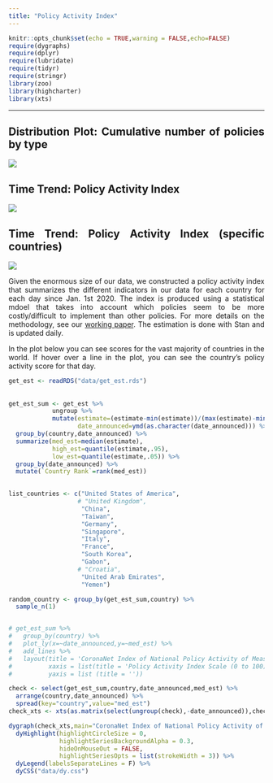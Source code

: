 ```yaml
---
title: "Policy Activity Index"
---
```


```r
knitr::opts_chunk$set(echo = TRUE,warning = FALSE,echo=FALSE)
require(dygraphs)
require(dplyr)
require(lubridate)
require(tidyr)
require(stringr)
library(zoo)
library(highcharter)
library(xts)
```
<style>
body {
text-align: justify}
</style>
***
## Distribution Plot: Cumulative number of policies by type  {-}

![](data/viz/viz_1.png)

## Time Trend: Policy Activity Index {-}

![](data/viz/viz_2.png)

## Time Trend: Policy Activity Index (specific countries)  {-}

![](data/viz/viz_3.jpeg)


Given the enormous size of our data, we constructed a policy activity index that summarizes the different indicators in our data for each country for each day since Jan. 1st 2020. The index is produced using a statistical mdoel that takes into account which policies seem to be more costly/difficult to implement than other policies. For more details on the methodology, see our [working paper](https://osf.io/preprints/socarxiv/dkvxy/). The estimation is done with Stan and is updated daily. 

In the plot below you can see scores for the vast majority of countries in the world. If hover over a line in the plot, you can see the country's policy activity score for that day.

```r

get_est <- readRDS("data/get_est.rds")
 
 
get_est_sum <- get_est %>%
            ungroup %>%
            mutate(estimate=(estimate-min(estimate))/(max(estimate)-min(estimate))*100,
                   date_announced=ymd(as.character(date_announced))) %>%
  group_by(country,date_announced) %>%
  summarize(med_est=median(estimate),
            high_est=quantile(estimate,.95),
            low_est=quantile(estimate,.05)) %>%
  group_by(date_announced) %>%
  mutate(`Country Rank`=rank(med_est))
 

list_countries <- c("United States of America",
                   # "United Kingdom",
                    "China",
                    "Taiwan",
                    "Germany",
                    "Singapore",
                    "Italy",
                    "France",
                    "South Korea",
                    "Gabon",
                   # "Croatia",
                    "United Arab Emirates",
                    "Yemen")

random_country <- group_by(get_est_sum,country) %>% 
  sample_n(1)


# get_est_sum %>%
#   group_by(country) %>% 
#   plot_ly(x=~date_announced,y=~med_est) %>% 
#   add_lines %>% 
#   layout(title = 'CoronaNet Index of National Policy Activity of Measures Opposing COVID-19 Pandemic',
#          xaxis = list(title = 'Policy Activity Index Scale (0 to 100)'),
#          yaxis = list (title = ''))

check <- select(get_est_sum,country,date_announced,med_est) %>% 
  arrange(country,date_announced) %>% 
  spread(key="country",value="med_est") 
check_xts <- xts(as.matrix(select(ungroup(check),-date_announced)),check$date_announced)

dygraph(check_xts,main="CoronaNet Index of National Policy Activity of Measures Opposing COVID-19 Pandemic") %>% 
  dyHighlight(highlightCircleSize = 0, 
              highlightSeriesBackgroundAlpha = 0.3,
              hideOnMouseOut = FALSE,
              highlightSeriesOpts = list(strokeWidth = 3)) %>% 
  dyLegend(labelsSeparateLines = F) %>% 
  dyCSS("data/dy.css")

```



